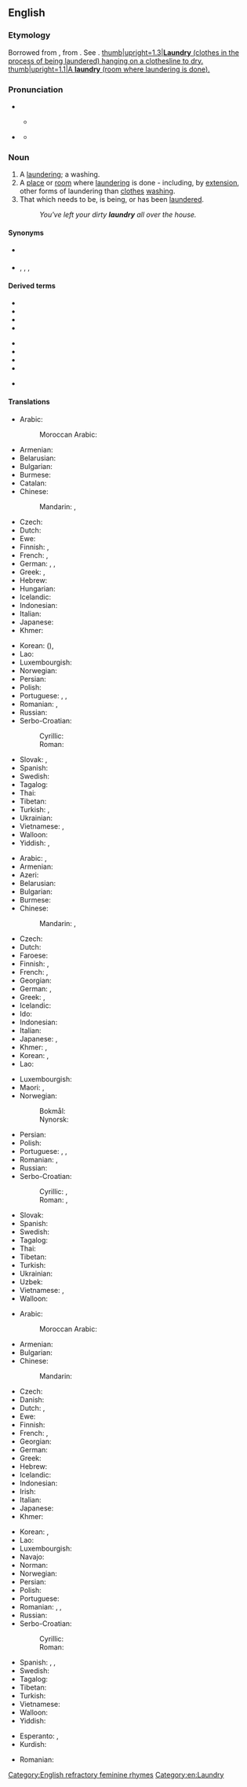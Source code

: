 ==English==
{{wikipedia}}

===Etymology===
Borrowed from {{bor|en|fro|lavanderie}}, from {{der|en|la|lavandaria}}. See {{m|en|launder}}.
[[File:Italian hanging laundry.jpg|thumb|upright=1.3|'''Laundry''' (clothes in the process of being laundered) hanging on a [[clothesline]] to dry.]]
[[File:Laundry in Paris.jpg|thumb|upright=1.1|A '''laundry''' (room where laundering is done).]]

===Pronunciation===
* {{IPA|/ˈlɔːn.dɹi/|lang=en}}
** {{a|Northern Cities Vowel Shift}} {{IPA|[ˈlɑn.dɹi]|lang=en}}
* {{a|Canada|cot-caught}} {{IPA|/ˈlɑn.dɹi/|lang=en}}
** {{audio|en-us-laundry.ogg|Audio (US)|lang=en}}

===Noun===
{{en-noun|~|laundries}}

# A [[laundering]]; a washing.
# A [[place]] or [[room]] where [[laundering]] is done - including, by [[extension]], other forms of laundering than [[clothes]] [[washing]].
# That which needs to be, is being, or has been [[launder]]ed.
#: ''You've left your dirty '''laundry''' all over the house.''

====Synonyms====
* {{sense|action}} {{l|en|washing}}
* {{sense|place}} {{l|en|lavatory}}, {{l|en|laundromat}}, {{l|en|washateria}}, {{l|en|laundrette}}

====Derived terms====
{{rel-top3|Terms derived from ''laundry''}}
* {{l|en|dirty laundry}}
* {{l|en|laundry basket}}
* {{l|en|laundry chute}}
* {{l|en|laundryless}}
{{rel-mid3}}
* {{l|en|laundry list}}
* {{l|en|laundry mark}}
* {{l|en|laundryman}}
* {{l|en|laundrymat}}
{{rel-mid3}}
* {{l|en|laundrywoman}}
{{rel-bottom}}

====Translations====
{{trans-top|laundering; washing}}
* Arabic: {{t|ar|غَسِيل|m}}
*: Moroccan Arabic: {{t|ary|تْصبين|m|tr=tṣəbin}}
* Armenian: {{t+|hy|լվացք}}
* Belarusian: {{t|be|мыццё|n|sc=Cyrl}}
* Bulgarian: {{t|bg|пра́не|n}}
* Burmese: {{t+|my|ခဝါ|sc=Mymr}}
* Catalan: {{t+|ca|bugada|f}}
* Chinese:
*: Mandarin: {{t+|cmn|洗衣|tr=xǐyī|sc=Hani}}, {{t+|cmn|洗濯|tr=xǐzhuó|sc=Hani}}
* Czech: {{t|cs|praní|n}}
* Dutch: {{t+|nl|was|m}}
* Ewe: {{t|ee|nunyanya}}
* Finnish: {{t|fi|pyykkäys}}, {{t+|fi|pyykkääminen}}
* French: {{t+|fr|blanchisserie|f}}, {{t+|fr|blanchissage|m}}
* German: {{t+|de|Wäsche|f}}, {{t+|de|Wäscherei|f}}, {{t+|de|Waschen|n}}
* Greek: {{t+|el|πλύσιμο|n|sc=Grek}}, {{t+|el|μπουγάδα|f|sc=Grek}}
* Hebrew: {{t+|he|כְּבִיסָה|f|tr=kvisá|sc=Hebr}}
* Hungarian: {{t+|hu|mosás}}
* Icelandic: {{t+|is|þvottur|m}}
* Indonesian: {{t+|id|binatu}}
* Italian: {{t+|it|bucato|m}}
* Japanese: {{t+|ja|洗濯|tr=せんたく, sentaku}}
* Khmer: {{t-needed|km}}
{{trans-mid}}
* Korean: {{t+|ko|세탁}} ({{t+|ko|洗濯}}), {{t+|ko|빨래}}
* Lao: {{t|lo|ຮ້ານຊັກເຄື່ອງ|sc=Laoo}}
* Luxembourgish: {{t|lb|Wäsch}}
* Norwegian: {{t|no|klesvask|m}}
* Persian: {{t|fa|رختشویی|tr=raxtšu'i|sc=fa-Arab}}
* Polish: {{t+|pl|pranie|n}}
* Portuguese: {{t+|pt|lavada|f}}, {{t|pt|lavação|f}}, {{t+|pt|lavagem|f}}
* Romanian: {{t+|ro|spălare|f}}, {{t+|ro|spălat|n}}
* Russian: {{t+|ru|сти́рка|f}}
* Serbo-Croatian:
*: Cyrillic: {{t|sh|прање|n}}
*: Roman: {{t+|sh|pranje|n}}
* Slovak: {{t+|sk|prádlo|n}}, {{t|sk|pranie|n}}
* Spanish: {{t+|es|colada|f}}
* Swedish: {{t+|sv|tvätt|c}}
* Tagalog: {{t+|tl|paglalaba}}
* Thai: {{t|th|ซักอบรีด}}
* Tibetan: {{t|bo|དྲེག་འཁྲུ|sc=Tibt}}
* Turkish: {{t+|tr|yıkama}}, {{t|tr|çamaşır yıkama}}
* Ukrainian: {{t+|uk|прання́|n|sc=Cyrl}}
* Vietnamese: {{t+|vi|giặt giạ}}, {{t+|vi|giặt giũ}}
* Walloon: {{t+|wa|bouwêye|f}}
* Yiddish: {{t|yi|וועש|n}}, {{t|yi|גרעט|n}}
{{trans-bottom}}

{{trans-top|place or room where laundering is done}}
* Arabic: {{t|ar|مَصْبَغَة|f}}, {{t|ar|مَغْسَلَة|f}}
* Armenian: {{t+|hy|լվացքատուն}}
* Azeri: {{t|az|camaşırxana}}
* Belarusian: {{t|be|пра́льня|f|sc=Cyrl}}
* Bulgarian: {{t|bg|пера́лня|f}}
* Burmese: {{t+|my|ဒိုဘီဆိုင်|sc=Mymr}}
* Chinese:
*: Mandarin: {{t+|cmn|洗衣房|tr=xǐyīfáng|sc=Hani}}, {{t+|cmn|洗衣店|tr=xǐyīdiàn|sc=Hani}}
* Czech: {{t+|cs|prádelna|f}}
* Dutch: {{t+|nl|wasserij|f}}
* Faroese: {{t|fo|vaskarí|n}}
* Finnish: {{t+|fi|pesutupa}}, {{t+|fi|pesula}}
* French: {{t+|fr|laverie|f}}, {{t+|fr|buanderie|f}}
* Georgian: {{t|ka|სამრეცხაო|sc=Geor}}
* German: {{t+|de|Waschküche|f}}, {{t|de|Waschsalon|m}}
* Greek: {{t+|el|πλυσταριό|n}}, {{t+|el|πλυντήριο|n}}
* Icelandic: {{t+|is|þvottahús|n}}
* Ido: {{t+|io|laverio}}
* Indonesian: {{t+|id|binatu}}
* Italian: {{t+|it|lavanderia|f}}
* Japanese: {{t|ja|ランドリー|tr=randorī}}, {{t|ja|洗濯屋|tr=せんたくや, sentakuya}}
* Khmer: {{t+|km|ធោវនដ្ឋាន|tr=tʰouvea’nattʰaan|sc=Khmr}}, {{t|km|ផ្ទះបោកអ៊ុត|tr=pteah baok ut|sc=Khmr}}
* Korean: {{t|ko|세탁실}}, {{t+|ko|세탁소|tr=setakso}}
* Lao: {{t-needed|lo}}
{{trans-mid}}
* Luxembourgish: {{t|lb|Wäschkichen|f}}
* Maori: {{t|mi|rūma horoi kākahu}}, {{t|mi|rūma horoi}}
* Norwegian: {{t+|no|vaskerom|n}}
*: Bokmål: {{t|nb|vaskeri|n}}
*: Nynorsk: {{t|nn|vaskeri|n}}
* Persian: {{t|fa|رختشوی خانه|tr=raxtšuy-xâne|sc=fa-Arab}}
* Polish: {{t+|pl|pralnia|f}}
* Portuguese: {{t+|pt|lavanderia|f}}, {{t+|pt|lavandaria|f}}, {{t|pt|área de serviço|f}}
* Romanian: {{t+|ro|spălătorie|f}}, {{t|ro|cameră de spălat|f}}
* Russian: {{t+|ru|пра́чечная|f}}
* Serbo-Croatian:
*: Cyrillic: {{t|sh|праоница|f}}, {{t|sh|перионица|f}}
*: Roman: {{t+|sh|praonica|f}}, {{t|sh|perionica|f}}
* Slovak: {{t|sk|práčovňa|f}}
* Spanish: {{t|es|lavandería|f}}
* Swedish: {{t+|sv|tvättstuga|c}}
* Tagalog: {{t+|tl|labanderya}}
* Thai: {{t|th|ซักอบรีด}}
* Tibetan: {{t|bo|དུག་ལོག་ཁྲུས་ཁང|sc=Tibt}}
* Turkish: {{t+|tr|çamaşırhane}}
* Ukrainian: {{t+|uk|пра́льня|f|sc=Cyrl}}
* Uzbek: {{t+|uz|kirxona}}
* Vietnamese: {{t|vi|phòng giặt là}}, {{t|vi|tiệm giặt là}}
* Walloon: {{t+|wa|rilavreye|f}}
{{trans-bottom}}

{{trans-top|that which needs to be laundered}}
* Arabic: {{t|ar|مَغْسَلَة|m}}
*: Moroccan Arabic: {{t|ary|تْصبين|m|tr=tṣəbin}}
* Armenian: {{t+|hy|լվացք}}
* Bulgarian: {{t|bg|пра́не|n}}
* Chinese:
*: Mandarin: {{t|cmn|要洗的衣服|tr=yào xǐ de yīfu|sc=Hani}}
* Czech: {{t+|cs|prádlo|n}}
* Danish: {{t|da|vasketøj|n}}
* Dutch: {{t+|nl|was|m}}, {{t+|nl|wasgoed|n}}
* Ewe: {{t|ee|nunyanya}}
* Finnish: {{t+|fi|pyykki}}
* French: {{t+|fr|lessive|f}}, {{t+|fr|linge|f}}
* Georgian: {{t-needed|ka}}
* German: {{t+|de|Wäsche|f}}
* Greek: {{t+|el|άπλυτα|n-p}}
* Hebrew: {{t+|he|כְּבִיסָה|f|tr=kvisá|sc=Hebr}}
* Icelandic: {{t+|is|þvottur|m}}
* Indonesian: {{t|id|cucian}}
* Irish: {{t|ga|níochán|m}}
* Italian: {{t+|it|bucato|m}}
* Japanese: {{t+|ja|洗濯物|tr=せんたくもの, sentakumono}}
* Khmer: {{t|km|សម្លៀកបំពាក់កខ្វក់|tr=sɑmliek bɑmpeak kɑkvɑk|sc=Khmr}}
{{trans-mid}}
* Korean: {{t|ko|빨랫감}}, {{t|ko|세탁물}}
* Lao: {{t-needed|lo}}
* Luxembourgish: {{t|lb|Wäsch}}
* Navajo: {{t|nv|hééł}}
* Norman: {{t|nrf|lînge|m}}
* Norwegian: {{t|no|skittentøy|n}}
* Persian: {{t+|fa|رخت|tr=raxt|sc=fa-Arab}}
* Polish: {{t|pl|[[rzecz]]y [[do]] [[pranie|prania]]|f-p}}
* Portuguese: {{t|pt|[[roupa]] [[suja]]|f}}
* Romanian: {{t|ro|rufe|f-p}}, {{t|ro|lucruri de spălat|n-p}}, {{t+|ro|rufă|f}}
* Russian: {{t+|ru|бельё|n}}
* Serbo-Croatian:
*: Cyrillic: {{t|sh|рубље|n}}
*: Roman: {{t+|sh|rublje|n}}
* Spanish: {{t|es|ropa sucia|f}}, {{t+|es|lavado|m}}, {{t+|es|colada|f}}
* Swedish: {{t+|sv|tvätt|c}}
* Tagalog: {{t+|tl|tubal}}
* Tibetan: {{t|bo|དྲི་ཕོག|sc=Tibt}}
* Turkish: {{t+|tr|çamaşır}}
* Vietnamese: {{t|vi|quần áo đã giặt là}}
* Walloon: {{t+|wa|bouwêye|f}}
* Yiddish: {{t|yi|וועש|n}}
{{trans-bottom}}

{{checktrans-top}}
* Esperanto: {{t-check|eo|lavotaĵoj}}, {{t-check|eo|lavitaĵoj}}
* Kurdish: {{t+check|ku|balav|f}}
{{trans-mid}}
* Romanian: {{t+check|ro|rufă|f}}
{{trans-bottom}}

[[Category:English refractory feminine rhymes]]
[[Category:en:Laundry]]
